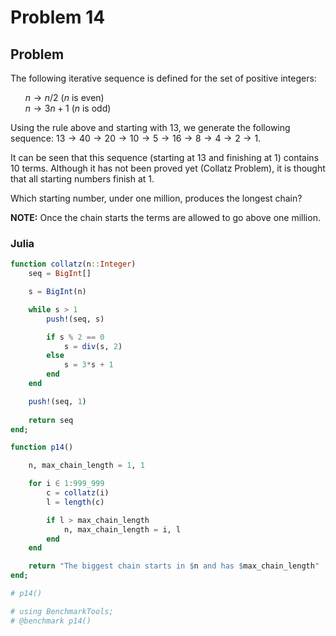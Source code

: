 # Problem 14 {.unnumbered}

::: {.callout-note icon=false}
## Problem

<p>The following iterative sequence is defined for the set of positive integers:</p>
<ul style="list-style-type:none;">
<li>$n \to n/2$ ($n$ is even)</li>
<li>$n \to 3n + 1$ ($n$ is odd)</li></ul>
<p>Using the rule above and starting with $13$, we generate the following sequence:
$13 \to 40 \to 20 \to 10 \to 5 \to 16 \to 8 \to 4 \to 2 \to 1.$</p>
<p>It can be seen that this sequence (starting at $13$ and finishing at $1$) contains $10$ terms. Although it has not been proved yet (Collatz Problem), it is thought that all starting numbers finish at $1$.</p>
<p>Which starting number, under one million, produces the longest chain?</p>
<p class="note"><b>NOTE:</b> Once the chain starts the terms are allowed to go above one million.</p>
:::

### Julia

```julia
function collatz(n::Integer)
    seq = BigInt[]

    s = BigInt(n)

    while s > 1
        push!(seq, s)

        if s % 2 == 0
            s = div(s, 2)
        else
            s = 3*s + 1
        end
    end 

    push!(seq, 1)
    
    return seq
end;
```

```julia
function p14()

    n, max_chain_length = 1, 1

    for i ∈ 1:999_999
        c = collatz(i)
        l = length(c)

        if l > max_chain_length
            n, max_chain_length = i, l
        end
    end

    return "The biggest chain starts in $n and has $max_chain_length"
end;

# p14()
```

```julia
# using BenchmarkTools;
# @benchmark p14()
```